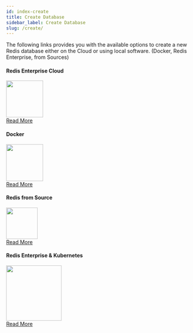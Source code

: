 ```yaml
---
id: index-create
title: Create Database
sidebar_label: Create Database
slug: /create/
---
```



The following links provides you with the available options to create a new Redis database either on the Cloud or using local software. (Docker, Redis Enterprise, from Sources)

<div className="row text--center">

  <div className="col">
    <div className="ri-container ri-link">
      <div className="ri-description-short">
          <div className="ri-detail">
              <h4 className="ri-title">Redis Enterprise Cloud</h4>
              <div className="ri-description">
                <img src={useBaseUrl('/img/logos/cloud.png')} width="100" />
              </div>
          </div>
      </div>
      <a href={useBaseUrl('/create/cloud')} className="ri-card-link">Read More</a>
    </div>
  </div>

  <div className="col">
    <div className="ri-container ri-link">
      <div className="ri-description-short">
          <div className="ri-detail ">
              <h4 className="ri-title">Docker</h4>
              <div className="ri-description">
                <img src={useBaseUrl('/img/logos/docker.png')} width="100"/>
              </div>
          </div>
      </div>
      <a href={useBaseUrl('/create/docker')} className="ri-card-link">Read More</a>
    </div>
  </div>

</div>

<div className="row text--center">

  <div className="col" >
    <div className="ri-container ri-link">
      <div className="ri-description-short">
          <div className="ri-detail">
              <h4 className="ri-title">Redis from Source</h4>
              <div className="ri-description">
                <img src={useBaseUrl('/img/redis-logo.png')} width="85" />
              </div>
          </div>
      </div>
      <a href={useBaseUrl('/create/resoftware')} className="ri-card-link">Read More</a>
    </div>
  </div>

  <div className="col" >
    <div className="ri-container ri-link">
      <div className="ri-description-short">
          <div className="ri-detail">
              <h4 className="ri-title">Redis Enterprise & Kubernetes</h4>
              <div className="ri-description">
                <img src={useBaseUrl('/img/logos/kubernetes.png')} width="150" />
              </div>
          </div>
      </div>
      <a href={useBaseUrl('https://docs.redislabs.com/latest/platforms/')} rel="nofollow noopener" className="ri-card-link">Read More</a>
    </div>
  </div>

</div>
